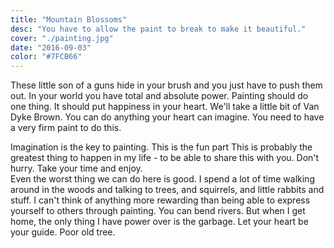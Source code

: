 ```yaml
---
title: "Mountain Blossoms"
desc: "You have to allow the paint to break to make it beautiful."
cover: "./painting.jpg"
date: "2016-09-03"
color: "#7FCB66"
---
```


These little son of a guns hide in your brush and you just have to push them out. In your world you have total and absolute power. Painting should do one thing. It should put happiness in your heart. We'll take a little bit of Van Dyke Brown. You can do anything your heart can imagine. You need to have a very firm paint to do this.  

<AwesomeLink>Imagination is the key to painting</AwesomeLink>. This is the fun part This is probably the greatest thing to happen in my life - to be able to share this with you. Don't hurry. Take your time and enjoy.  
Even the worst thing we can do here is good. I spend a lot of time walking around in the woods and talking to trees, and squirrels, and little rabbits and stuff. I can't think of anything more rewarding than being able to express yourself to others through painting. You can bend rivers. But when I get home, the only thing I have power over is the garbage. Let your heart be your guide. Poor old tree.  


